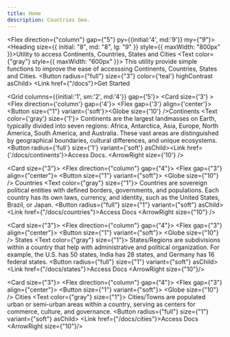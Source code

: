 ```yaml
---
title: Home
description: Countries Geo.
---
```



<Flex direction={"column"} gap={"5"} py={{initial:'4', md:'9'}} my={"9"}>
  <Heading size={{ initial: "8", md: "8", lg: "9" }} style={{ maxWidth: "800px" }}>Utility to access Continents, Countries, States and Cities</Heading>
  <Text color={"gray"} style={{ maxWidth: "600px" }}>
    This utility provide simple functions to improve the ease of accesssing Continents, Countries, States and Cities.
  </Text>
  <Flex>
    <Button radius={"full"} size={"3"} color={'teal'} highContrast asChild>
      <Link href={"/docs"}>Get Started</Link>
    </Button>
  </Flex>
</Flex>

<Grid columns={{initial:'1', sm:'2', md:'4'}} gap={'5'}>
<Card size={'3'} >
<Flex direction={'column'} gap={'4'}>
<Flex gap={'3'} align={'center'}><Button size={"1"} variant={'soft'}><Globe size={'10'} /></Button><Heading>Continents</Heading></Flex>
<Text color={'gray'} size={'1'}>
Continents are the largest landmasses on Earth, typically divided into seven regions: Africa, Antarctica, Asia, Europe, North America, South America, and Australia. These vast areas are distinguished by geographical boundaries, cultural differences, and unique ecosystems.
</Text>
<Flex>
<Button radius={'full'} size={'1'} variant={'soft'} asChild><Link href={'/docs/continents'}>Access Docs. <ArrowRight size={'10'} /> </Link></Button>
</Flex>
</Flex>
</Card>

<Card size={"3"}>
  <Flex direction={"column"} gap={"4"}>
    <Flex gap={"3"} align={"center"}>
      <Button size={"1"} variant={"soft"}>
        <Globe size={"10"} />
      </Button>
      <Heading>Countries</Heading>
    </Flex>
    <Text color={"gray"} size={"1"}>
     Countries are sovereign political entities with defined borders, governments, and populations. Each country has its own laws, currency, and identity, such as the United States, Brazil, or Japan. 
    </Text>
    <Flex>
      <Button radius={"full"} size={"1"} variant={"soft"} asChild>
        <Link href={"/docs/countries"}>Access Docs <ArrowRight size={"10"} /></Link>
      </Button>
    </Flex>
  </Flex>
</Card>

<Card size={"3"}>
  <Flex direction={"column"} gap={"4"}>
    <Flex gap={"3"} align={"center"}>
      <Button size={"1"} variant={"soft"}>
        <Globe size={"10"} />
      </Button>
      <Heading>States</Heading>
    </Flex>
    <Text color={"gray"} size={"1"}>
      States/Regions are subdivisions within a country that help with administrative and political organization. For example, the U.S. has 50 states, India has 28 states, and Germany has 16 federal states.
    </Text>
    <Flex>
      <Button radius={"full"} size={"1"} variant={"soft"} asChild>
        <Link href={"/docs/states"}>Access Docs <ArrowRight size={"10"}/> </Link>
      </Button>
    </Flex>
  </Flex>
</Card>

<Card size={"3"}>
  <Flex direction={"column"} gap={"4"}>
    <Flex gap={"3"} align={"center"}>
      <Button size={"1"} variant={"soft"}>
        <Globe size={"10"} />
      </Button>
      <Heading>Cities</Heading>
    </Flex>
    <Text color={"gray"} size={"1"}>
      Cities/Towns are populated urban or semi-urban areas within a country, serving as centers for commerce, culture, and governance. 
    </Text>
    <Flex>
      <Button radius={"full"} size={"1"} variant={"soft"} asChild>
        <Link href={"/docs/cities"}>Access Docs <ArrowRight size={"10"}/> </Link>
      </Button>
    </Flex>
  </Flex>
</Card>

</Grid>
